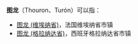 '''图龙'''（Thouron、Turón）可以指：

*[[图龙_(维埃纳省)|图龙 (维埃纳省)]]，法国维埃纳省市镇
*[[图龙_(格拉纳达省)|图龙 (格拉纳达省)]]，西班牙格拉纳达省市镇

{{Disambig|Cat=二字消歧义}}